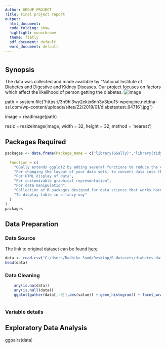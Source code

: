 ---
Author: GROUP PROJECT
Title: Final project report
output:
  html_document:
  code_folding: show
  highlight: monochrome
  theme: flatly
  pdf_document: default
  word_document: default
---

# {.tabset .tabset-fade .tabset-pills}
## Synopsis 
The data was collected and made available by "National Institute of Diabetes and Digestive and Kidney Diseases. Our project focuses on factors which affect the likelihood of person getting the diabetes.
![image](https://3n9hl3wy2ektx6nh3y3tpu15-wpengine.netdna-ssl.com/wp-content/uploads/sites/22/2019/01/diabetestest_647161.jpg)

path = system.file("https://3n9hl3wy2ektx6nh3y3tpu15-wpengine.netdna-ssl.com/wp-content/uploads/sites/22/2019/01/diabetestest_647161.jpg")

image = readImage(path)

resiz = resizeImage(image, width = 32, height = 32, method = 'nearest')

## Packages Required
```{r}
packages <- data.frame(Package_Name = c("library(GGally)","library(tidyr)", "library(DT)", "library(ggplot2)", "library(dplyr)","library(tidyverse)", "library(kableExtra)"),
  
  Function = c(
    "GGally extends ggplot2 by adding several functions to reduce the complexity",
    "For changing the layout of your data sets, to convert data into the tidy format", 
    "For HTML display of data", 
    "For customizable graphical representation",
    "For data manipulation",
    "Collection of R packages designed for data science that works harmoniously with other packages",
    "To display table in a fancy way"
  )
)
packages
```

## Data Preparation

### Data Source

The link to original dataset can be found [here](https://www.kaggle.com/kandij/diabetes-dataset)
```{r Importing data from URL into the table} 
data <- read.csv("C:/Users/Radhika Sood/Desktop/R datasets/diabetes-dataset/diabetes2.csv", stringsAsFactors = FALSE, header = TRUE)
head(data)
```
### Data Cleaning 

```{r Check for missing values}
    any(is.na(data))
    any(is.null(data))
    ggplot(gather(data[,-9]),aes(value)) + geom_histogram() + facet_wrap(key~.,scales="free_x")
```
```{r Check for incorrect values}

```

### Variable details 
  
## Exploratory Data Analysis
ggpairs(data)
